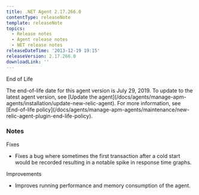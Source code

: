 ```yaml
---
title: .NET Agent 2.17.266.0
contentType: releaseNote
template: releaseNote
topics:
  - Release notes
  - Agent release notes
  - NET release notes
releaseDateTime: '2013-12-19 19:15'
releaseVersion: 2.17.266.0
downloadLink: ''
---
```


End of Life

<Callout variant="important">
  The end-of-life date for this agent version is July 29, 2019. To update to the latest agent version, see [Update the agent](/docs/agents/manage-apm-agents/installation/update-new-relic-agent). For more information, see [End-of-life policy](/docs/agents/manage-apm-agents/maintenance/new-relic-agent-plugin-end-life-policy).
</Callout>

### Notes

Fixes

* Fixes a bug where sometimes the first transaction after a cold start would be recorded resulting in a notable spike in response time graphs.

Improvements

* Improves running performance and memory consumption of the agent.

